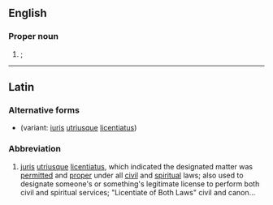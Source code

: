 {{also|jul|Jul|júl|Jul.|júl.}}
==English==

===Proper noun===
{{en-proper noun}}

# {{alternative form of|Jul.|lang=en}}; {{abbreviation of|July|lang=en}}

----

==Latin==

===Alternative forms===
* {{l|la|IUL}} (variant: [[iuris]] [[utriusque]] [[licentiatus]])

===Abbreviation===
{{rfc-header|Abbreviation}}
{{head|la|abbreviation}}

# [[juris]] [[utriusque]] [[licentiatus]], which indicated the designated matter was [[permitted]] and [[proper]] under all [[civil]] and [[spiritual]] laws; also used to designate someone's or something's legitimate license to perform both civil and spiritual services; "Licentiate of Both Laws" civil and canon…